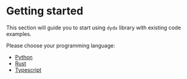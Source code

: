 # Getting started

This section will guide you to start using `dydx` library with existing code examples.

Please choose your programming language:
- [Python](/interaction/client/quick-start-py)
- [Rust](/interaction/client/quick-start-rs)
- [Typescript](/interaction/client/quick-start-ts)
